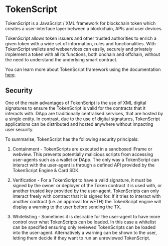# TokenScript

TokenScript is a JavaScript / XML framework for blockchain token which creates a user-interface layer between a blockchain, APIs and user devices.

TokenScript allows token issuers and other trusted authorities to enrich a given token with a wide set of information, rules and functionalities. With TokenScript wallets and webservices can easily, securely and privately implement a token with all its functions, both onchain and offchain, without the need to understand the underlying smart contract.

You can learn more about TokenScript framework using the documentation [here](/framework/core-concepts).

## Security

One of the main advantages of TokenScript is the use of XML digital signatures to ensure the TokenScript is valid for the contracts that it interacts with.
DApp are traditionally centralised services, that are hosted by a single entity. In contrast, due to the use of digital signatures, TokenScript applications can be distributed
and hosted anywhere without impacting user security.

To summarise, TokenScript has the following security principals:

1. Containment - TokenScripts are executed in a sandboxed iFrame or webview. This prevents potentially malicious scripts from accessing user-agents such as a wallet or DApp.
	The only way a TokenScript can interact with the user-agent is through a defined API provided by the TokenScript Engine & Card SDK.

2. Verification - For a TokenScript to have a valid signature, it must be signed by the owner or deployer of the Token contract it is used with, or another trusted key provided by the user-agent.
	TokenScripts can only interact freely with contract that it is signed for. If it tries to interact with another contract (i.e. an approval for wETH) the TokenScript engine will display a warning to the user before
	sending the TX.

3. Whitelisting - Sometimes it is desirable for the user-agent to have more control over what TokenScripts can be loaded. In this case a whitelist can be specified ensuring only reviewed
	TokenScripts can be loaded into the user-agent. Alternatively a warning can be shown to the user, letting them decide if they want to run an unreviewed TokenScript.